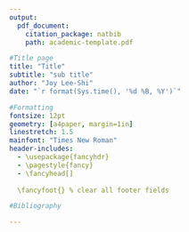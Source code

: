 ```yaml
---
output:
  pdf_document:
    citation_package: natbib
    path: academic-template.pdf

#Title page
title: "Title"
subtitle: "sub title"
author: "Joy Lee-Shi"
date: "`r format(Sys.time(), '%d %B, %Y')`"

#Formatting
fontsize: 12pt
geometry: [a4paper, margin=1in]
linestretch: 1.5
mainfont: "Times New Roman"
header-includes: 
  - \usepackage{fancyhdr}
  - \pagestyle{fancy}
  - \fancyhead[]
  
  \fancyfoot{} % clear all footer fields

#Bibliography

---
```

